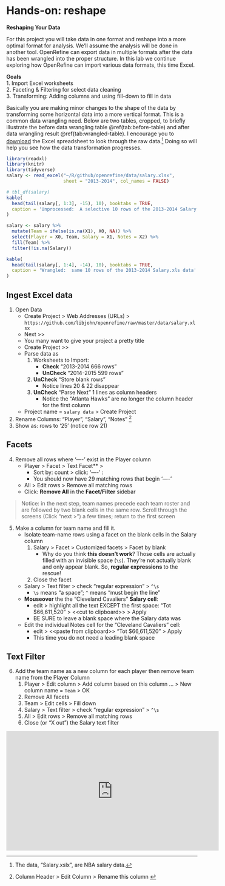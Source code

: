# Hands-on: reshape

**Reshaping Your Data**  

For this project you will take data in one format and reshape into a more optimal format for analysis.  We'll assume the analysis will be done in another tool.  OpenRefine can export data in multiple formats after the data has been wrangled into the proper structure.  In this lab we continue exploring how OpenRefine can import various data formats, this time Excel. 

**Goals**  
1. Import Excel worksheets  
2. Faceting & Filtering for select data cleaning  
3. Transforming:  Adding columns and using fill-down to fill in data  


Basically you are making minor changes to the shape of the data by transforming some horizontal data into a more vertical format.  This is a common data wrangling need.  Below are two tables, cropped, to briefly illustrate the before data wrangling table \@ref(tab:before-table) and after data wrangling result \@ref(tab:wrangled-table). I encourage you to [download](https://github.com/libjohn/openrefine/raw/master/data/salary.xlsx) the Excel spreadsheet to look through the raw data.^[The data, “Salary.xslx”, are NBA salary data.]  Doing so will help you see how the data transformation progresses.  


```r
library(readxl)
library(knitr)
library(tidyverse)
salary <- read_excel("~/R/github/openrefine/data/salary.xlsx", 
                     sheet = "2013-2014", col_names = FALSE)
```



```r
# tbl_df(salary)
kable(
  head(tail(salary[, 1:3], -15), 10), booktabs = TRUE, 
  caption = 'Unprocessed:  A selective 10 rows of the 2013-2014 Salary.xls data'
)
```



```r
salary <- salary %>% 
  mutate(Team = ifelse(is.na(X1), X0, NA)) %>% 
  select(Player = X0, Team, Salary = X1, Notes = X2) %>% 
  fill(Team) %>% 
  filter(!is.na(Salary))

kable(
  head(tail(salary[, 1:4], -14), 10), booktabs = TRUE, 
  caption = 'Wrangled:  same 10 rows of the 2013-2014 Salary.xls data'
)  
```



## Ingest Excel data  

1. Open  Data  
    * <span class="or-menu">Create Project  > Web Addresses (URLs) > </span>  `https://github.com/libjohn/openrefine/raw/master/data/salary.xlsx`
    * <span class="or-menu">Next >> </span>  
    * You many want to give your project a pretty title
    * <span class="or-menu">Create Project >> </span> 
    * Parse data as 
        1. Worksheets to Import: 
            + **Check** "2013-2014 666 rows"
            + **UnCheck** "2014-2015 599 rows"  
        2. **UnCheck** "Store blank rows" 
            + Notice lines 20 & 22 disappear  
        3. **UnCheck** "Parse Next" 1 lines as column headers 
            + Notice the "Atlanta Hawks" are no longer the column header for the first column  
    * Project name = `salary data` <span class="or-menu">> Create Project </span>  
2. Rename Columns: "Player", "Salary", "Notes" ^[<span class="or-menu">Column Header > Edit Column > Rename this column </span>]    
3. Show as: rows to '25' (notice row 21)

## Facets
4. Remove all rows where '----' exist in the Player column  
    + <span class="or-menu">Player > Facet > Text Facet** > </span>  
        * Sort by: count > click: '----' :  
        * You should now have 29 matching rows that begin '----'  
    + <span class="or-menu">All > Edit rows > Remove all matching rows  </span>  
    + Click:  **Remove All** in the **Facet/Filter** sidebar  
    
> Notice: in the next step, team names precede each team roster and are followed by two blank cells in the same row.  Scroll through the screens (Click "next >") a few times; return to the first screen  

5. Make a column for team name and fill it.  
    + Isolate team-name rows using a facet on the blank cells in the Salary column  
        1. <span class="or-menu">Salary > Facet > Customized facets > Facet by blank </span> 
            + Why do you think **this doesn’t work**? Those cells are actually filled with an invisible space (`\s`).  They’re not actually blank and only appear blank. So,  **regular expressions** to the rescue!  
        2. Close the facet  
    + <span class="or-menu">Salary > Text filter > check "regular expression" > `^\s`  </span> 
        + `\s` means “a space”; `^` means “must begin the line”  
    + **Mouseover** the the "Cleveland Cavaliers" **Salary cell**:  
        + edit > highlight all the text EXCEPT the first space:  "Tot   $66,611,520" > \<\<cut to clipboard\>\> > Apply  
        + BE SURE to leave a blank space where the Salary data was  
    + Edit the individual Notes cell for the "Cleveland Cavaliers" cell:  
        + edit > \<\<paste from clipboard\>\> "Tot $66,611,520" > Apply  
        + This time you do not need a leading blank space  
        
## Text Filter  

6. Add the team name as a new column for each player then remove team name from the Player Column  
    1. <span class="or-menu">Player > Edit column > Add column based on this column ... > New column name = `Team` > OK  </span>   
    2. Remove All facets  
    3. <span class="or-menu">Team > Edit cells > Fill down  </span>   
    4. <span class="or-menu">Salary > Text filter > check "regular expression" > `^\s` </span>   
    5. <span class="or-menu">All > Edit rows > Remove all matching rows  </span>   
    6. Close (or "X out") the Salary text filter

<iframe width="560" height="315" src="https://www.youtube.com/embed/20plnBsmz_A?list=PLIUcX1JrVUNXSgBbyMCluwaJYTWJ--fDd" frameborder="0" allowfullscreen></iframe>

